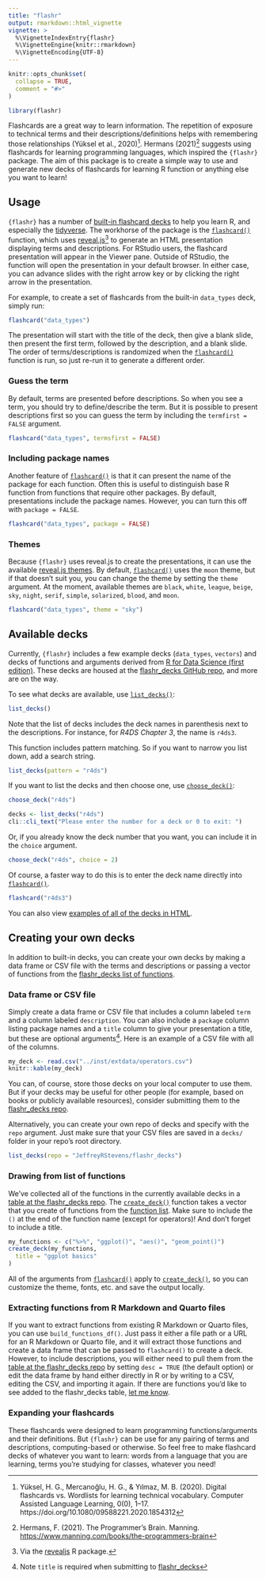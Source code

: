 ```yaml
---
title: "flashr"
output: rmarkdown::html_vignette
vignette: >
  %\VignetteIndexEntry{flashr}
  %\VignetteEngine{knitr::rmarkdown}
  %\VignetteEncoding{UTF-8}
---
```


```r
knitr::opts_chunk$set(
  collapse = TRUE,
  comment = "#>"
)
```

```r
library(flashr)
```

Flashcards are a great way to learn information. The repetition of exposure to technical terms and their descriptions/definitions helps with remembering those relationships (Yüksel et al., 2020)^[Yüksel, H. G., Mercanoğlu, H. G., & Yılmaz, M. B. (2020). Digital flashcards vs. Wordlists for learning technical vocabulary. Computer Assisted Language Learning, 0(0), 1–17. https://doi.org/10.1080/09588221.2020.1854312]. Hermans (2021)^[Hermans, F. (2021). The Programmer’s Brain. Manning. <https://www.manning.com/books/the-programmers-brain>] suggests using flashcards for learning programming languages, which inspired the `{flashr}` package. The aim of this package is to create a simple way to use and generate new decks of flashcards for learning R function or anything else you want to learn!

## Usage
`{flashr}` has a number of [built-in flashcard decks](https://github.com/JeffreyRStevens/flashr_decks) to help you learn R, and especially the [tidyverse](https://www.tidyverse.org/). The workhorse of the package is the [`flashcard()`](https://jeffreyrstevens.github.io/flashr/reference/flashcard.html) function, which uses [reveal.js](https://revealjs.com/)^[Via the [revealjs](https://github.com/rstudio/revealjs) R package.] to generate an HTML presentation displaying terms and descriptions. For RStudio users, the flashcard presentation will appear in the Viewer pane. Outside of RStudio, the function will open the presentation in your default browser. In either case, you can advance slides with the right arrow key or by clicking the right arrow in the presentation.

For example, to create a set of flashcards from the built-in `data_types` deck, simply run:
```r
flashcard("data_types")
```
The presentation will start with the title of the deck, then give a blank slide, then present the first term, followed by the description, and a blank slide. The order of terms/descriptions is randomized when the [`flashcard()`](https://jeffreyrstevens.github.io/flashr/reference/flashcard.html) function is run, so just re-run it to generate a different order.

### Guess the term
By default, terms are presented before descriptions. So when you see a term, you should try to define/describe the term. But it is possible to present descriptions first so you can guess the term by including the `termfirst = FALSE` argument.
```r
flashcard("data_types", termsfirst = FALSE)
```

### Including package names
Another feature of [`flashcard()`](https://jeffreyrstevens.github.io/flashr/reference/flashcard.html) is that it can present the name of the package for each function. Often this is useful to distinguish base R function from functions that require other packages. By default, presentations include the package names. However, you can turn this off with `package = FALSE`.

```r
flashcard("data_types", package = FALSE)
```

### Themes
Because `{flashr}` uses reveal.js to create the presentations, it can use the available [reveal.js themes](https://revealjs.com/themes/). By default, [`flashcard()`](https://jeffreyrstevens.github.io/flashr/reference/flashcard.html) uses the `moon` theme, but if that doesn't suit you, you can change the theme by setting the `theme` argument. At the moment, available themes are `black`, `white`, `league`, `beige`, `sky`, `night`, `serif`, `simple`, `solarized`, `blood`, and `moon`.
```r
flashcard("data_types", theme = "sky")
```

## Available decks
Currently, `{flashr}` includes a few example decks (`data_types`, `vectors`) and decks of functions and arguments derived from [R for Data Science (first edition)](https://r4ds.had.co.nz/). These decks are housed at the [flashr_decks GitHub repo](https://github.com/JeffreyRStevens/flashr_decks), and more are on the way.

To see what decks are available, use [`list_decks()`](https://jeffreyrstevens.github.io/flashr/reference/list_decks.html):
```r
list_decks()
```

Note that the list of decks includes the deck names in parenthesis next to the descriptions. For instance, for _R4DS Chapter 3_, the name is `r4ds3`.

This function includes pattern matching. So if you want to narrow you list down, add a search string.
```r
list_decks(pattern = "r4ds")
```

If you want to list the decks and then choose one, use [`choose_deck()`](https://jeffreyrstevens.github.io/flashr/reference/choose_deck.html):
```r
choose_deck("r4ds")
```

```r
decks <- list_decks("r4ds")
cli::cli_text("Please enter the number for a deck or 0 to exit: ")
```

Or, if you already know the deck number that you want, you can include it in the `choice` argument.

```r
choose_deck("r4ds", choice = 2)
```

Of course, a faster way to do this is to enter the deck name directly into [`flashcard()`](https://jeffreyrstevens.github.io/flashr/reference/flashcard.html). 
```r
flashcard("r4ds3")
```

You can also view [examples of all of the decks in HTML](https://jeffreyrstevens.github.io/flashr_decks/decks.html).

## Creating your own decks

In addition to built-in decks, you can create your own decks by making a data frame or CSV file with the terms and descriptions or passing a vector of functions from the [flashr_decks list of functions](https://jeffreyrstevens.github.io/flashr_decks/functions.html). 

### Data frame or CSV file

Simply create a data frame or CSV file that includes a column labeled `term` and a column labeled `description`. You can also include a `package` column listing package names and a `title` column to give your presentation a title, but these are optional arguments^[Note `title` is required when submitting to [flashr_decks](https://github.com/JeffreyRStevens/flashr_decks)]. Here is an example of a CSV file with all of the columns.

```r
my_deck <- read.csv("../inst/extdata/operators.csv")
knitr::kable(my_deck)
```

You can, of course, store those decks on your local computer to use them. But if your decks may be useful for other people (for example, based on books or publicly available resources), consider submitting them to the [flashr_decks repo](https://github.com/JeffreyRStevens/flashr_decks/).

Alternatively, you can create your own repo of decks and specify with the `repo` argument. Just make sure that your CSV files are saved in a `decks/` folder in your repo's root directory.
```r
list_decks(repo = "JeffreyRStevens/flashr_decks")
```

### Drawing from list of functions

We've collected all of the functions in the currently available decks in a [table at the flashr_decks repo](https://jeffreyrstevens.github.io/flashr_decks/functions.html). The [`create_deck()`](https://jeffreyrstevens.github.io/flashr/reference/create_deck.html) function takes a vector that you create of functions from the [function list](https://jeffreyrstevens.github.io/flashr_decks/functions.html). Make sure to include the `()` at the end of the function name (except for operators)! And don't forget to include a title.

```r
my_functions <- c("%>%", "ggplot()", "aes()", "geom_point()")
create_deck(my_functions,
  title = "ggplot basics"
)
```

All of the arguments from [`flashcard()`](https://jeffreyrstevens.github.io/flashr/reference/flashcard.html) apply to [`create_deck()`](https://jeffreyrstevens.github.io/flashr/reference/create_deck.html), so you can customize the theme, fonts, etc. and save the output locally.

### Extracting functions from R Markdown and Quarto files

If you want to extract functions from existing R Markdown or Quarto files, you can use `build_functions_df()`. Just pass it either a file path or a URL for an R Markdown or Quarto file, and it will extract those functions and create a data frame that can be passed to `flashcard()` to create a deck. However, to include descriptions, you will either need to pull them from the [table at the flashr_decks repo](https://jeffreyrstevens.github.io/flashr_decks/functions.html) by setting `desc = TRUE` (the default option) or edit the data frame by hand either directly in R or by writing to a CSV, editing the CSV, and importing it again. If there are functions you'd like to see added to the flashr_decks table, [let me know](mailto:jeffrey.r.stevens@protonmail.com).

### Expanding your flashcards

These flashcards were designed to learn programming functions/arguments and their definitions. But `{flashr}` can be use for any pairing of terms and descriptions, computing-based or otherwise. So feel free to make flashcard decks of whatever you want to learn: words from a language that you are learning, terms you're studying for classes, whatever you need!
